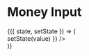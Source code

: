 
<Meta title="Components|Inputs|Money" component={Inputs.Money} />

# Money Input

<Preview>
  <Story name="Money">
    <StoryHelpers.StateContainer defaultState="">
      {({ state, setState }) => (
        <div>
          <Inputs.Money
            appearance="contrast"
            label="Amount"
            input={{
              value: state,
              onChange: value => setState(value)
            }}
          />
        </div>
      )}
    </StoryHelpers.StateContainer>
  </Story>
</Preview>

<Props of={Inputs.Money} />
